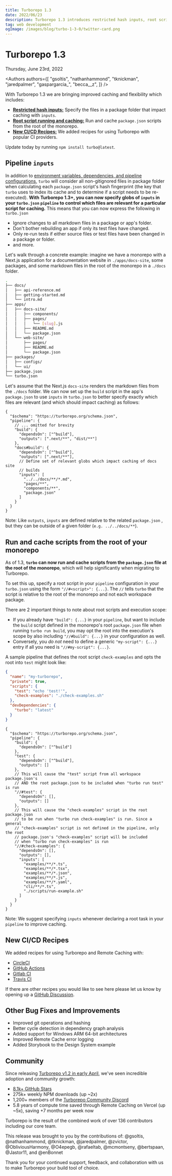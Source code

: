 ```yaml
---
title: Turborepo 1.3
date: 2022/06/23
description: Turborepo 1.3 introduces restricted hash inputs, root script running and caching, new CI/CD Recipes, and more!
tag: web development
ogImage: /images/blog/turbo-1-3-0/twitter-card.png
---
```


# Turborepo 1.3


<Date>
  Thursday, June 23rd, 2022
</Date>

<Authors
  authors={[
    "gsoltis",
    "nathanhammond",
    "tknickman",
    "jaredpalmer",
    "gaspargarcia_",
    "becca__z",
  ]}
/>

With Turborepo 1.3 we are bringing improved caching and flexibility which includes:

- [**Restricted hash inputs:**](#pipeline-inputs) Specify the files in a package folder that impact caching with `inputs`.
- [**Root script running and caching:**](#run-and-cache-scripts-from-the-root-of-your-monorepo) Run and cache `package.json` scripts from the root of the monorepo.
- [**New CI/CD Recipes:**](#new-cicd-recipes) We added recipes for using Turborepo with popular CI providers.

Update today by running `npm install turbo@latest`.

## Pipeline `inputs`

In addition to [environment variables, dependencies, and pipeline configurations,](/docs/core-concepts/caching#hashing) `turbo` will consider all non-gitignored files in package folder when calculating each `package.json` script's hash fingerprint (the key that `turbo` uses to index its cache and to determine if a script needs to be re-executed). **With Turborepo 1.3+, you can now specify globs of `inputs` in your `turbo.json` `pipeline` to control which files are relevant for a particular script for caching.** This means that you can now express the following in `turbo.json`

- Ignore changes to all markdown files in a package or app's folder.
- Don't bother rebuilding an app if only its test files have changed.
- Only re-run tests if either source files or test files have been changed in a package or folder.
- and more.

Let's walk through a concrete example: imagine we have a monorepo with a Next.js application for a documentation website in `./apps/docs-site`, some packages, and some markdown files in the root of the monorepo in a `./docs` folder.

```sh filename="Example monorepo"
.
├── docs/
│   ├── api-reference.md
│   ├── getting-started.md
│   └── intro.md
├── apps/
│   ├── docs-site/
│   │   ├── components/
│   │   ├── pages/
│   │   │   └── [slug].js
│   │   ├── README.md
│   │   └── package.json
│   └── web-site/
│       ├── pages/
│       ├── README.md
│       └── package.json
├── packages/
│   ├── configs/
│   └── ui/
├── package.json
└── turbo.json
```

Let's assume that the Next.js `docs-site` renders the markdown files from the `./docs` folder. We can now set up the `build` script in the app's `package.json` to use `inputs` in `turbo.json` to better specify exactly which files are relevant (and which should impact caching) as follows:

```jsonc filename="./turbo.json"
{
  "$schema": "https://turborepo.org/schema.json",
  "pipeline": {
    // ... omitted for brevity
    "build": {
      "dependsOn": ["^build"],
      "outputs": [".next/**", "dist/**"]
    },
    "docs#build": {
      "dependsOn": ["^build"],
      "outputs": [".next/**"],
      // Define set of relevant globs which impact caching of docs site
      // builds
      "inputs": [
        "../../docs/**/*.md",
        "pages/**",
        "components/**",
        "package.json"
      ]
    }
  }
}
```

Note: Like `outputs`, `inputs` are defined relative to the related `package.json` , but they can be outside of a given folder (`e.g. ../../docs/**`).

## Run and cache scripts from the root of your monorepo

As of 1.3, **`turbo` can now run and cache scripts from the `package.json` file at the root of the monorepo**, which will help significantly when migrating to Turborepo.

To set this up, specify a root script in your `pipeline` configuration in your `turbo.json` using the form `"//#<script>": {...}`. The `//` tells `turbo` that the script is relative to the root of the monorepo and not each workspace package.

There are 2 important things to note about root scripts and execution scope:

- If you already have `"build": {...}` in your `pipeline`, but want to include the `build` script defined in the monorepo's root `package.json` file when running `turbo run build`, you may opt the root into the execution's scope by also including `"//#build": {...}` in your configuration as well.
- Conversely, you _do not_ need to define a generic `"my-script": {...}` entry if all you need is `"//#my-script": {...}`.

A sample pipeline that defines the root script `check-examples` and opts the root into `test` might look like:

```json filename="./package.json"
{
  "name": "my-turborepo",
  "private": true,
  "scripts": {
    "test": "echo 'test!'",
    "check-examples": "./check-examples.sh"
  },
  "devDependencies": {
    "turbo": "latest"
  }
}
```

```jsonc filename="./turbo.json" highlight="20"
{
  "$schema": "https://turborepo.org/schema.json",
  "pipeline": {
    "build": {
      "dependsOn": ["^build"]
    },
    "test": {
      "dependsOn": ["^build"],
      "outputs": []
    },
    // This will cause the "test" script from all workspace package.json's
    // AND the root package.json to be included when "turbo run test" is run
    "//#test": {
      "dependsOn": [],
      "outputs": []
    },
    // This will cause the "check-examples" script in the root package.json
    // to be run when "turbo run check-examples" is run. Since a general
    // "check-examples" script is not defined in the pipeline, only the root
    // package.json's "check-examples" script will be included
    // when "turbo run check-examples" is run
    "//#check-examples": {
      "dependsOn": [],
      "outputs": [],
      "inputs": [
        "examples/**/*.ts",
        "examples/**/*.tsx",
        "examples/**/*.json",
        "examples/**/*.js",
        "examples/**/*.yaml",
        "cli/**/*.ts",
        "./scripts/run-example.sh"
      ]
    }
  }
}
```

Note: We suggest specifying `inputs` whenever declaring a root task in your `pipeline` to improve caching.

## New CI/CD Recipes

We added recipes for using Turborepo and Remote Caching with:

- [CircleCI](/docs/ci/circleci)
- [GitHub Actions](/docs/ci/github-actions)
- [Gitlab CI](/docs/ci/gitlabci)
- [Travis CI](/docs/ci/travisci)

If there are other recipes you would like to see here please let us know by opening up a [GitHub Discussion](https://github.com/vercel/turborepo/discussions/categories/ideas).

## Other Bug Fixes and Improvements

- Improved git operations and hashing
- Better cycle detection in dependency graph analysis
- Added support for Windows ARM 64-bit architectures
- Improved Remote Cache error logging
- Added Storybook to the Design System example

## Community

Since releasing [Turborepo v1.2 in early April](/blog/turbo-1-2-0), we've seen incredible adoption and community growth:

- [8.1k+ GitHub Stars](https://github.com/vercel/turborepo)
- 275k+ weekly NPM downloads (up ~2x)
- 1,200+ members of the [Turborepo Community Discord](https://turbo.build/discord)
- 5.8 years of compute time saved through Remote Caching on Vercel (up ~5x), saving +7 months per week now

Turborepo is the result of the combined work of over 136 contributors including our core team.

This release was brought to you by the contributions of: @gsoltis, @nathanhammond, @tknickman, @jaredpalmer, @zvictor, @ObliviousHarmony, @O4epegb, @rafaeltab, @mcmontseny, @bertspaan, @Jastor11, and @enBonnet

Thank you for your continued support, feedback, and collaboration with us to make Turborepo your build tool of choice.
